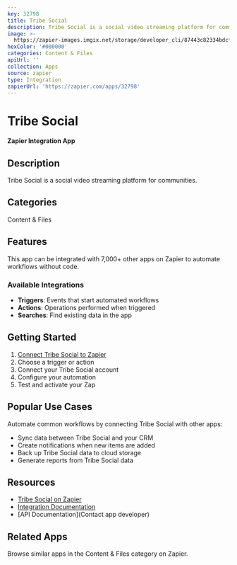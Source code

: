 ```yaml
---
key: 32798
title: Tribe Social
description: Tribe Social is a social video streaming platform for communities.
image: >-
  https://zapier-images.imgix.net/storage/developer_cli/87443c82334bdcfcba3a9d1ea4652ba8.png?auto=format%2Ccompress&ixlib=python-3.0.0&q=50
hexColor: '#000000'
categories: Content & Files
apiUrl: ''
collection: Apps
source: zapier
type: Integration
zapierUrl: 'https://zapier.com/apps/32798'
---
```

# Tribe Social

**Zapier Integration App**

## Description

Tribe Social is a social video streaming platform for communities.

## Categories

Content & Files

## Features

This app can be integrated with 7,000+ other apps on Zapier to automate workflows without code.

### Available Integrations

- **Triggers**: Events that start automated workflows
- **Actions**: Operations performed when triggered
- **Searches**: Find existing data in the app

## Getting Started

1. [Connect Tribe Social to Zapier](https://zapier.com/apps/32798)
2. Choose a trigger or action
3. Connect your Tribe Social account
4. Configure your automation
5. Test and activate your Zap

## Popular Use Cases

Automate common workflows by connecting Tribe Social with other apps:

- Sync data between Tribe Social and your CRM
- Create notifications when new items are added
- Back up Tribe Social data to cloud storage
- Generate reports from Tribe Social data

## Resources

- [Tribe Social on Zapier](https://zapier.com/apps/32798)
- [Integration Documentation](https://zapier.com/apps/32798/integrations)
- [API Documentation](Contact app developer)

## Related Apps

Browse similar apps in the Content & Files category on Zapier.
